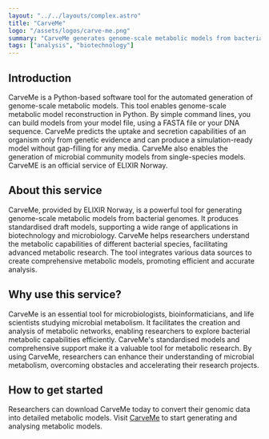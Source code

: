 ```yaml
---
layout: "../../layouts/complex.astro"
title: "CarveMe"
logo: "/assets/logos/carve-me.png"
summary: "CarveMe generates genome-scale metabolic models from bacterial genomes, supporting diverse applications in biotechnology and microbiology."
tags: ["analysis", "biotechnology"]
---
```


## Introduction

CarveMe is a Python-based software tool for the automated generation of genome-scale metabolic models. This tool enables genome-scale metabolic model reconstruction in Python. By simple command lines, you can build models from your model file, using a FASTA file or your DNA sequence. CarveMe predicts the uptake and secretion capabilities of an organism only from genetic evidence and can produce a simulation-ready model without gap-filling for any media. CarveMe also enables the generation of microbial community models from single-species models. CarveME is an official service of ELIXIR Norway.

## About this service

CarveMe, provided by ELIXIR Norway, is a powerful tool for generating genome-scale metabolic models from bacterial genomes. It produces standardised draft models, supporting a wide range of applications in biotechnology and microbiology. CarveMe helps researchers understand the metabolic capabilities of different bacterial species, facilitating advanced metabolic research. The tool integrates various data sources to create comprehensive metabolic models, promoting efficient and accurate analysis.

## Why use this service?

CarveMe is an essential tool for microbiologists, bioinformaticians, and life scientists studying microbial metabolism. It facilitates the creation and analysis of metabolic networks, enabling researchers to explore bacterial metabolic capabilities efficiently. CarveMe's standardised models and comprehensive support make it a valuable tool for metabolic research. By using CarveMe, researchers can enhance their understanding of microbial metabolism, overcoming obstacles and accelerating their research projects.

## How to get started

Researchers can download CarveMe today to convert their genomic data into detailed metabolic models. Visit [CarveMe](https://bio.tools/carveme) to start generating and analysing metabolic models.
